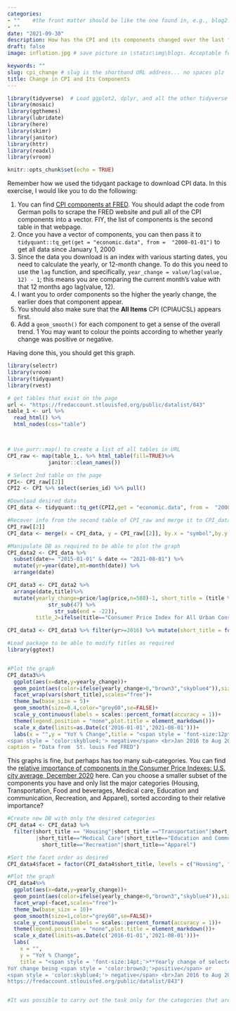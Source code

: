 ```yaml
---
categories:  
- ""    #the front matter should be like the one found in, e.g., blog2.md. It cannot be like the normal Rmd we used
- ""
date: "2021-09-30"
description: How has the CPI and its components changed over the last few years? # the title that will show up once someone gets to this page
draft: false
image: inflation.jpg # save picture in \static\img\blogs. Acceptable formats= jpg, jpeg, or png . Your iPhone pics wont work

keywords: ""
slug: cpi_change # slug is the shorthand URL address... no spaces plz
title: Change in CPI and Its Components
---
```


```r
library(tidyverse)  # Load ggplot2, dplyr, and all the other tidyverse packages
library(mosaic)
library(ggthemes)
library(lubridate)
library(here)
library(skimr)
library(janitor)
library(httr)
library(readxl)
library(vroom)
```

```r
knitr::opts_chunk$set(echo = TRUE)
```

Remember how we used the tidyqant package to download CPI data. In this exercise, I would like you to do the following:

1. You can find [CPI components at  FRED](https://fredaccount.stlouisfed.org/public/datalist/843). You should adapt the code from German polls to scrape the FRED website and pull all of the CPI components into a vector. FIY, the list of components is the second table in that webpage.
1. Once you have a vector of components, you can then pass it to `tidyquant::tq_get(get = "economic.data", from =  "2000-01-01")` to get all data since January 1, 2000
1. Since the data you download is an index with various starting dates, you need to calculate the yearly, or 12-month change. To do this you need to use the `lag` function, and specifically, `year_change = value/lag(value, 12) - 1`; this means you are comparing the current month's value with that 12 months ago lag(value, 12).
1. I want you to order components so the higher the yearly change, the earlier does that component appear.
1. You should also make sure that the **All Items** CPI (CPIAUCSL) appears first.
1. Add a `geom_smooth()` for each component to get a sense of the overall trend.
1 You may want to colour the points according to whether yearly change was positive or negative. 

Having done this, you should get this graph.

```r


library(selectr)
library(vroom)
library(tidyquant)
library(rvest)

# get tables that exist on the page
url <- "https://fredaccount.stlouisfed.org/public/datalist/843"
table_1 <- url %>% 
  read_html() %>% 
  html_nodes(css="table")



# Use purr::map() to create a list of all tables in URL
CPI_raw <- map(table_1,. %>% html_table(fill=TRUE)%>% 
             janitor::clean_names())

# Select 2nd table on the page
CPI<- CPI_raw[[2]] 
CPI2 <- CPI %>% select(series_id) %>% pull()

#Download desired data
CPI_data <- tidyquant::tq_get(CPI2,get = "economic.data", from =  "2000-01-01")
```

```r
#Recover info from the second table of CPI_raw and merge it to CPI_data
CPI_raw[[2]]
CPI_data <- merge(x = CPI_data, y = CPI_raw[[2]], by.x = "symbol",by.y = "series_id", all.x = TRUE)

```

```r

#Manipulate DB as required to be able to plot the graph
CPI_data2 <- CPI_data %>% 
  subset(date>= "2015-01-01" & date <= "2021-08-01") %>% 
  mutate(yr=year(date),mt=month(date)) %>% 
  arrange(date)

CPI_data3 <- CPI_data2 %>% 
  arrange(date,title)%>% 
  mutate(yearly_change=price/lag(price,n=588)-1, short_title = (title %>%
             str_sub(47) %>%
               str_sub(end = -22)),
         title_2=ifelse(title=="Consumer Price Index for All Urban Consumers: All Items in U.S. City Average",title,NA)) 

CPI_data3 <- CPI_data3 %>% filter(yr>=2016) %>% mutate(short_title = fct_reorder(short_title, yearly_change, min)) 

```

```r

#Load package to be able to modify titles as required
library(ggtext)


#Plot the graph
CPI_data3%>% 
  ggplot(aes(x=date,y=yearly_change))+
  geom_point(aes(color=ifelse(yearly_change>0,"brown3","skyblue4")),size=0.1)+
  facet_wrap(vars(short_title),scales="free")+
  theme_bw(base_size = 5)+
  geom_smooth(size=0.4,color="grey60",se=FALSE)+
  scale_y_continuous(labels = scales::percent_format(accuracy = 1))+
  theme(legend.position = "none",plot.title = element_markdown())+
  scale_x_date(limits=as.Date(c('2016-01-01','2021-08-01')))+
  labs(x = "",y = "YoY % Change",title = "<span style = 'font-size:12pt;'>**Yearly change of US CPI (All Items) and its components**</span><br>YoY change being <span style = 'color:brown3;'>positive</span> or
<span style = 'color:skyblue4;'> negative</span> <br>Jan 2016 to Aug 2021.</span>",
caption = "Data from  St. louis Fed FRED")
```

This graphs is fine, but perhaps has too many sub-categories. You can find the [relative importance of components in the Consumer Price Indexes: U.S. city average, December 2020](https://www.bls.gov/cpi/tables/relative-importance/2020.htm) here. Can you choose a smaller subset of the components you have and only list the major categories (Housing, Transportation, Food and beverages, Medical care, Education and communication, Recreation, and Apparel), sorted according to their relative importance?

```r
#Create new DB with only the desired categories
CPI_data4 <- CPI_data3 %>%
  filter(short_title == "Housing"|short_title =="Transportation"|short_title =="Food and Beverages"
         |short_title=="Medical Care"|short_title=="Education and Communication"|
           short_title=="Recreation"|short_title=="Apparel") 

#Sort the facet order as desired
CPI_data4$facet = factor(CPI_data4$short_title, levels = c("Housing", "Food and Beverages", "Transportation", "Apparel"))

#Plot the graph
CPI_data4%>% 
  ggplot(aes(x=date,y=yearly_change))+
  geom_point(aes(color=ifelse(yearly_change>0,"brown3","skyblue4")),size=1)+
  facet_wrap(~facet,scales="free")+
  theme_bw(base_size = 10)+
  geom_smooth(size=1,color="grey60",se=FALSE)+
  scale_y_continuous(labels = scales::percent_format(accuracy = 1))+
  theme(legend.position = "none",plot.title = element_markdown())+
  scale_x_date(limits=as.Date(c('2016-01-01','2021-08-01')))+
  labs(
    x = "",
    y = "YoY % Change",
    title = "<span style = 'font-size:14pt;'>**Yearly change of selected US CPI components**</span><br>
YoY change being <span style = 'color:brown3;'>positive</span> or
<span style = 'color:skyblue4;'> negative</span> <br>Jan 2016 to Aug 2021.</span>",caption = "Data from  St. louis Fed FRED
https://fredaccount.stlouisfed.org/public/datalist/843") 


#It was possible to carry out the task only for the categories that are present in the original DB: Medical Care, Recreation and Education are not there. Even in the graph given we could not find them
```